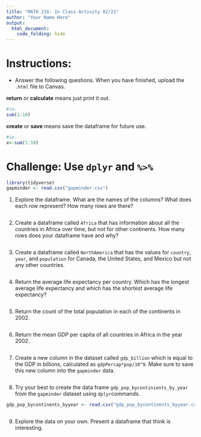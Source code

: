 ```yaml
---
title: "MATH 216: In Class Activity 02/21"
author: "Your Name Here"
output:
  html_document:
    code_folding: hide
---
```


# Instructions: 

- Answer the following questions. When you have finished, upload the `.html` file to Canvas. 

**return** or **calculate** means just print it out.
```r
#ie. 
sum(1:10)
```
**create** or **save** means save the dataframe for future use.
```r
#ie. 
x<-sum(1:10)
```

# Challenge: Use `dplyr` and `%>%`


```r
library(tidyverse)
gapminder <- read.csv("gapminder.csv")
```

1. Explore the dataframe. What are the names of the columns? What does each row represent? How many rows are there? 

```r

```


2. Create a dataframe called `Africa` that has information about all the countries in Africa over time, but not for other continents. How many rows does your dataframe have and why?

```r

```

3. Create a dataframe called `NorthAmerica` that has the values for `country`, `year`, and `population` for Canada, the United States, and Mexico but not any other countries. 

```r

```


4. Return the average life expectancy per country. Which has the longest average life expectancy and which has the shortest average life expectancy?

```r

```

5. Return the count of the total population in each of the continents in 2002. 

```r

```

6. Return the mean GDP per capita of all countries in Africa in the year 2002. 

```r

```

7. Create a new column in the dataset called `gdp_billion` which is equal to the GDP in billions, calculated as `gdpPercap*pop/10^9`. Make sure to save this new column into the `gapminder` data. 
```r

```

8. Try your best to create the data frame `gdp_pop_bycontinients_by_year` from the `gapminder` dataset using `dplyr`commands. 

```r
gdp_pop_bycontinents_byyear <- read.csv("gdp_pop_bycontinents_byyear.csv")
```

```r

```

9. Explore the data on your own. Present a dataframe that think is interesting. 

```r

```




